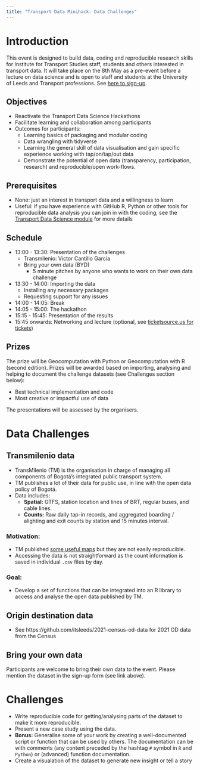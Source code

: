 ```yaml
---
title: "Transport Data Minihack: Data Challenges"
---
```


# Introduction

This event is designed to build data, coding and reproducible research skills for Institute for Transport Studies staff, students and others interested in transport data.
It will take place on the 8th May as a pre-event before a lecture on data science and is open to staff and students at the University of Leeds and Transport professions.
See [here to sign-up](https://forms.office.com/e/fpdE2MJHF5).

## Objectives

- Reactivate the Transport Data Science Hackathons
- Facilitate learning and collaboration among participants
- Outcomes for participants:
    - Learning basics of packaging and modular coding
    - Data wrangling with tidyverse
    - Learning the general skill of data visualisation and gain specific experience working with tap/on/tap/out data
    - Demonstrate the potential of open data (transparency, participation, research) and reproducible/open work-flows.

## Prerequisites

- None: just an interest in transport data and a willingness to learn
- Useful: if you have experience with GitHub R, Python or other tools for reproducible data analysis you can join in with the coding, see the [Transport Data Science module](https://itsleeds.github.io/tds) for more details

## Schedule

- 13:00 - 13:30: Presentation of the challenges
  - Transmilenio: Victor Cantillo García
  - Bring your own data (BYD)
    - 5 minute pitches by anyone who wants to work on their own data challenge
- 13:30 - 14:00: Importing the data
  - Installing any necessary packages
  - Requesting support for any issues
- 14:00 - 14:05: Break
- 14:05 - 15:00: The hackathon
- 15:15 - 15:45: Presentation of the results
- 15:45 onwards: Networking and lecture (optional, see [ticketsource.us for tickets](https://www.ticketsource.com/whats-on/leeds/esther-simpson-building-lt-1-01/data-science-for-future-proof-transport-planning-inaugural-lecture-by-professor-robin-lovelace/2025-05-08/16:30/t-avnjvar))

## Prizes

The prize will be Geocomputation with Python or Geocomputation with R (second edition).
Prizes will be awarded based on importing, analysing and helping to document the challenge datasets (see Challenges section below):

- Best technical implementation and code
- Most creative or impactful use of data

The presentations will be assessed by the organisers.

# Data Challenges

## Transmilenio data

- TransMilenio (TM) is the organisation in charge of managing all components of Bogotá's integrated public transport system.
- TM publishes a lot of their data for public use, in line with the open data policy of Bogotá.
- Data includes:
    - **Spatial:** GTFS, station location and lines of BRT, regular buses, and cable lines.
    - **Counts:** Raw daily tap-in records, and aggregated boarding / alighting and exit counts by station and 15 minutes interval.

### Motivation:

- TM published [some useful maps](https://datosabiertos-transmilenio.hub.arcgis.com/apps/216b13bdc3d84370acac9ceac07836c8/explore) but they are not easily reproducible.
- Accessing the data is not straightforward as the count information is saved in individual `.csv` files by day.

### Goal:

- Develop a set of functions that can be integrated into an R library to access and analyse the open data published by TM.

## Origin destination data

- See https://github.com/itsleeds/2021-census-od-data for 2021 OD data from the Census

## Bring your own data

Participants are welcome to bring their own data to the event.
Please mention the dataset in the sign-up form (see link above).

# Challenges

- Write reproducible code for getting/analysing parts of the dataset to make it more reproducible.
- Present a new case study using the data.
- **Bonus:** Generalise some of your work by creating a well-documented script or function that can be used by others. The documentation can be with comments (any content preceded by the hashtag `#` symbol in `R` and `Python`) or (advanced) function documentation.
- Create a visualation of the dataset to generate new insight or tell a story
